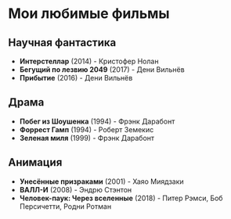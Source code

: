 # Мои любимые фильмы

## Научная фантастика
- **Интерстеллар** (2014) - Кристофер Нолан
- **Бегущий по лезвию 2049** (2017) - Дени Вильнёв
- **Прибытие** (2016) - Дени Вильнёв

## Драма
- **Побег из Шоушенка** (1994) - Фрэнк Дарабонт
- **Форрест Гамп** (1994) - Роберт Земекис
- **Зеленая миля** (1999) - Фрэнк Дарабонт

## Анимация
- **Унесённые призраками** (2001) - Хаяо Миядзаки
- **ВАЛЛ-И** (2008) - Эндрю Стэнтон
- **Человек-паук: Через вселенные** (2018) - Питер Рэмси, Боб Персичетти, Родни Ротман
